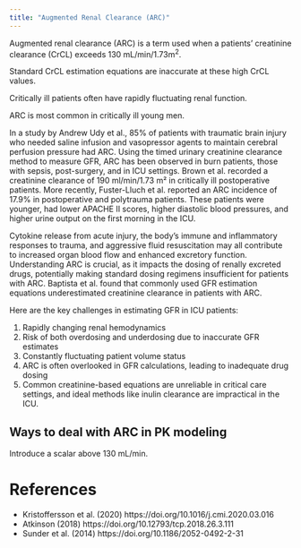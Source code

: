 ```yaml
---
title: "Augmented Renal Clearance (ARC)"
---
```


Augmented renal clearance (ARC) is a term used when a patients' creatinine clearance (CrCL) exceeds 130 mL/min/1.73m^2^.

Standard CrCL estimation equations are inaccurate at these high CrCL values.

Critically ill patients often have rapidly fluctuating renal function.

ARC is most common in critically ill young men.

In a study by Andrew Udy et al., 85% of patients with traumatic brain injury who needed saline infusion and vasopressor agents to maintain cerebral perfusion pressure had ARC. Using the timed urinary creatinine clearance method to measure GFR, ARC has been observed in burn patients, those with sepsis, post-surgery, and in ICU settings. Brown et al. recorded a creatinine clearance of 190 ml/min/1.73 m² in critically ill postoperative patients. More recently, Fuster-Lluch et al. reported an ARC incidence of 17.9% in postoperative and polytrauma patients. These patients were younger, had lower APACHE II scores, higher diastolic blood pressures, and higher urine output on the first morning in the ICU.

Cytokine release from acute injury, the body's immune and inflammatory responses to trauma, and aggressive fluid resuscitation may all contribute to increased organ blood flow and enhanced excretory function. Understanding ARC is crucial, as it impacts the dosing of renally excreted drugs, potentially making standard dosing regimens insufficient for patients with ARC. Baptista et al. found that commonly used GFR estimation equations underestimated creatinine clearance in patients with ARC.

Here are the key challenges in estimating GFR in ICU patients:

1. Rapidly changing renal hemodynamics
2. Risk of both overdosing and underdosing due to inaccurate GFR estimates
3. Constantly fluctuating patient volume status
4. ARC is often overlooked in GFR calculations, leading to inadequate drug dosing
5. Common creatinine-based equations are unreliable in critical care settings, and ideal methods like inulin clearance are impractical in the ICU.

## Ways to deal with ARC in PK modeling

Introduce a scalar above 130 mL/min.

# References

* Kristoffersson et al. (2020) https://doi.org/10.1016/j.cmi.2020.03.016
* Atkinson (2018) https://doi.org/10.12793/tcp.2018.26.3.111
* Sunder et al. (2014) https://doi.org/10.1186/2052-0492-2-31

